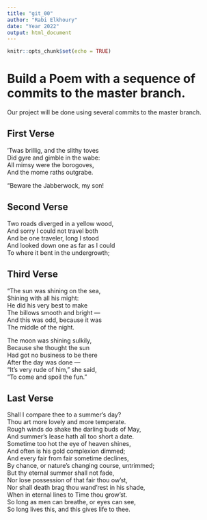 ```yaml
---
title: "git_00"
author: "Rabi Elkhoury"
date: "Year 2022"
output: html_document
---
```


```r
knitr::opts_chunk$set(echo = TRUE)
```
# Build a Poem with a sequence of commits to the master branch.
Our project will be done using several commits to the master branch.
<!-- Do not modify or change any text in "!--" bracketed areas such as this --- these are instructions to
you, if you change any of this the git program will notice it and compromise your git merging strategy !-->

## First Verse 
<!--Put the first five lines of a poem by Lewis Carrol in this section!-->

’Twas brillig, and the slithy toves  
      Did gyre and gimble in the wabe:  
All mimsy were the borogoves,  
      And the mome raths outgrabe.  
  
“Beware the Jabberwock, my son!

## Second Verse
<!--Put the first five lines of a poem by Robert Frost here!-->

Two roads diverged in a yellow wood,  
And sorry I could not travel both  
And be one traveler, long I stood  
And looked down one as far as I could  
To where it bent in the undergrowth;  

## Third Verse
<!--Put the first two verses of The Walrus and the Carpenter here!-->
"The sun was shining on the sea,  
      Shining with all his might:  
He did his very best to make  
      The billows smooth and bright —  
And this was odd, because it was  
      The middle of the night.  
  
The moon was shining sulkily,  
      Because she thought the sun  
Had got no business to be there  
      After the day was done —  
"It's very rude of him," she said,  
      "To come and spoil the fun."  

## Last Verse
<!--Put a short poem of your choice 8-20 lines,here!-->
Shall I compare thee to a summer’s day?  
Thou art more lovely and more temperate.  
Rough winds do shake the darling buds of May,  
And summer’s lease hath all too short a date.  
Sometime too hot the eye of heaven shines,  
And often is his gold complexion dimmed;  
And every fair from fair sometime declines,  
By chance, or nature’s changing course, untrimmed;  
But thy eternal summer shall not fade,  
Nor lose possession of that fair thou ow’st,  
Nor shall death brag thou wand'rest in his shade,  
When in eternal lines to Time thou grow'st.  
    So long as men can breathe, or eyes can see,  
    So long lives this, and this gives life to thee.  
  